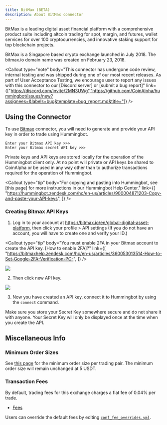 ```yaml
---
title: BitMax (BETA)
description: About BitMax connector
---
```



BitMax is a leading digital asset financial platform with a comprehensive product suite including altcoin trading for spot, margin, and futures, wallet services for over 100 cryptocurrencies, and innovative staking support for top blockchain projects.

BitMax is a Singapore based crypto exchange launched in July 2018. The bitmax.io domain name was created on February 23, 2018.

<Callout
  type="note"
  body="This connector has undergone code review, internal testing and was shipped during one of our most recent releases. As part of User Acceptance Testing, we encourage user to report any issues with this connector to our [Discord server] or [submit a bug report]"
  link={["https://discord.com/invite/2MN3UWg","https://github.com/CoinAlpha/hummingbot/issues/new?assignees=&labels=bug&template=bug_report.md&title="]}
/>

## Using the Connector

To use [Bitmax](https://bitmax.io/en/global-digital-asset-platform) connector, you will need to generate and provide your API key in order to trade using Hummingbot.

```
Enter your Bitmax API key >>>
Enter your Bitmax secret API key >>>
```

Private keys and API keys are stored locally for the operation of the Hummingbot client only. At no point will private or API keys be shared to CoinAlpha or be used in any way other than to authorize transactions required for the operation of Hummingbot.

<Callout
  type="tip"
  body="For copying and pasting into Hummingbot, see [this page] for more instructions in our Hummingbot Help Center."
  link={[
    "https://hummingbot.zendesk.com/hc/en-us/articles/900004871203-Copy-and-paste-your-API-keys",
  ]}
/>

### Creating Bitmax API Keys

1. Log in to your account at https://bitmax.io/en/global-digital-asset-platform, then click your profile > API settings (If you do not have an account, you will have to create one and verify your ID.)

<Callout
  type="tip"
  body="You must enable 2FA in your Bitmax account to create the API key. [How to enable 2FA]?"
  link={[
    "https://bitmaxhelp.zendesk.com/hc/en-us/articles/360053013514-How-to-Set-Google-2FA-Verification-PC-",
  ]}
/>

![](/img/account-bitmax.png)

2. Then click new API key.

![](/img/api-bitmax.png)

<Callout
  type="warning"
  body=" For API key permissions, we recommend using `trade` and `view` enabled API keys; enabling `transfer,` `or the equivalent is unnecessary `for current Hummingbot strategies."
/>

3. Now you have created an API key, connect it to Hummingbot by using the `connect` command.

Make sure you store your Secret Key somewhere secure and do not share it with anyone. Your Secret Key will only be displayed once at the time when you create the API.

<Callout
  type="warning"
  body="If you lose your Secret Key, you can delete the API and create a new one. However, it will be impossible to reuse the same API."
/>

## Miscellaneous Info

### Minimum Order Sizes

See [this page](https://bitmaxhelp.zendesk.com/hc/en-us/articles/360025991074-Update-on-Maximum-Order-Size-to-be-200-000-USDT#:~:text=The%20minimum%20order%20size%20will,both%20regular%20and%20margin%20trading) for the minimum order size per trading pair. The minimum order size will remain unchanged at 5 USDT.

### Transaction Fees

By default, trading fees for this exchange charges a flat fee of 0.04% per trade.

- [Fees](https://bitmaxhelp.zendesk.com/hc/en-us/articles/360043045614-Fees)

Users can override the default fees by editing [`conf_fee_overrides.yml`](https://docs.hummingbot.io/operation/adv-command-ref/#fee-override).
